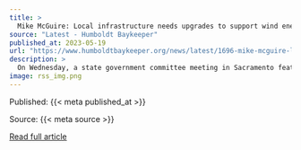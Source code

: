 ```yaml
---
title: >
  Mike McGuire: Local infrastructure needs upgrades to support wind energy
source: "Latest - Humboldt Baykeeper"
published_at: 2023-05-19
url: "https://www.humboldtbaykeeper.org/news/latest/1696-mike-mcguire-local-infrastructure-needs-upgrades-to-support-wind-energy"
description: >
  On Wednesday, a state government committee meeting in Sacramento featured several Humboldt County stakeholders to discuss the future of offshore wind power in the county.The meeting of the Joint Committee on Fisheries and Aquaculture, which North Coast state Sen. Mike McGuire chairs, did not make any permanent decisions about offshore wind in the state, but several key players in Humboldt County were present in Sacramento to air thoughts on the pressing issues facing development. One particular concern McGuire addressed was Humboldt County’s electrical transmission lines, which would not be able to effectively transmit the power generated by offshore wind.“(The transmission lines are) antiquated. I will take a moment to say PG&amp;E … if we’re looking at the Humboldt (County) call area, they have not kept up on their deferred maintenance, there is no way in hell that the current lines that we have available are going to be able to take on the additional load,” McGuire said.He noted that he is working with Cal Poly Humboldt and the Schatz Energy Research Center to develop a federal grant application to fund the research of transmission corridors. He also said that the only way to pay for improvements would be to pass the cost onto the ratepayers, a politically risky move due to the already high bills people pay to PG&amp;E on the North Coast.McGuire expressed frustration with staffing levels and the budgetary ability to move quickly, citing the California Coastal Commission’s single staffer.“In all candor, there is no way this industry is going to get off the ground in the state of California, there is no way that we’re going to meet our green energy goals if we don’t step up the appropriate permit agencies. I mean, that’s the bottom line of it. The Coastal Commission can’t do it with this one staff (member). So I think we need to acknowledge that in budgets, our value statements, and if we value our climate, and we value that expediting and weaning ourselves off of fossil fuels, we’re going to invest in the people that are going to be able to get it done.”Read More&nbsp;
image: rss_img.png
---
```



  Published: {{< meta published_at >}}
  

  Source: {{< meta source >}}
  

  [Read full article]({{< meta url >}}){target='blank'}
  

